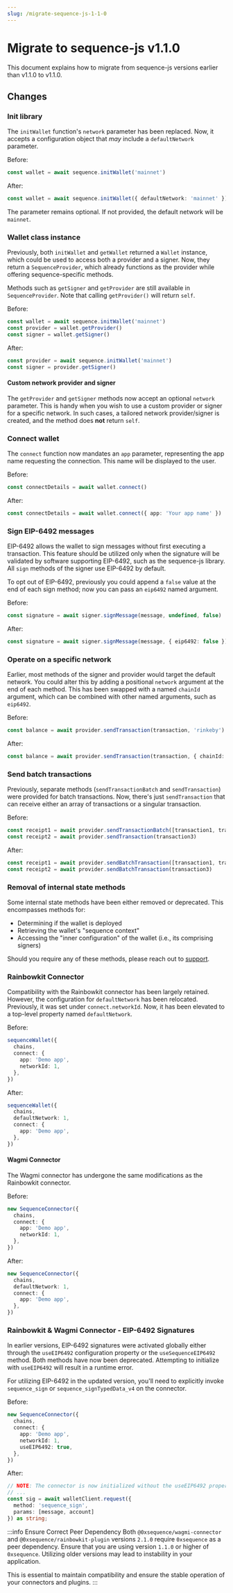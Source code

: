 ```yaml
---
slug: /migrate-sequence-js-1-1-0
---
```


# Migrate to sequence-js v1.1.0 

This document explains how to migrate from sequence-js versions earlier than v1.1.0 to v1.1.0.

## Changes

### Init library

The `initWallet` function's `network` parameter has been replaced. Now, it accepts a configuration object that *may* include a `defaultNetwork` parameter.

Before:

```ts
const wallet = await sequence.initWallet('mainnet')
```

After:

```ts
const wallet = await sequence.initWallet({ defaultNetwork: 'mainnet' })
```

The parameter remains optional. If not provided, the default network will be `mainnet`.

### Wallet class instance

Previously, both `initWallet` and `getWallet` returned a `Wallet` instance, which could be used to access both a provider and a signer. Now, they return a `SequenceProvider`, which already functions as the provider while offering sequence-specific methods.

Methods such as `getSigner` and `getProvider` are still available in `SequenceProvider`. Note that calling `getProvider()` will return `self`.

Before:

```ts
const wallet = await sequence.initWallet('mainnet')
const provider = wallet.getProvider()
const signer = wallet.getSigner()
```

After:

```ts
const provider = await sequence.initWallet('mainnet')
const signer = provider.getSigner()
```

#### Custom network provider and signer

The `getProvider` and `getSigner` methods now accept an optional `network` parameter. This is handy when you wish to use a custom provider or signer for a specific network. In such cases, a tailored network provider/signer is created, and the method does **not** return `self`.

### Connect wallet

The `connect` function now mandates an `app` parameter, representing the app name requesting the connection. This name will be displayed to the user.

Before:

```ts
const connectDetails = await wallet.connect()
```

After:

```ts
const connectDetails = await wallet.connect({ app: 'Your app name' })
```

### Sign EIP-6492 messages

EIP-6492 allows the wallet to sign messages without first executing a transaction. This feature should be utilized only when the signature will be validated by software supporting EIP-6492, such as the sequence-js library. All `sign` methods of the signer use EIP-6492 by default.

To opt out of EIP-6492, previously you could append a `false` value at the end of each sign method; now you can pass an `eip6492` named argument.

Before:

```ts
const signature = await signer.signMessage(message, undefined, false)
```

After:

```ts
const signature = await signer.signMessage(message, { eip6492: false })
```

### Operate on a specific network

Earlier, most methods of the signer and provider would target the default network. You could alter this by adding a positional `network` argument at the end of each method. This has been swapped with a named `chainId` argument, which can be combined with other named arguments, such as `eip6492`.

Before:

```ts
const balance = await provider.sendTransaction(transaction, 'rinkeby')
```

After:

```ts
const balance = await provider.sendTransaction(transaction, { chainId: 'rinkeby' })
```

### Send batch transactions

Previously, separate methods (`sendTransactionBatch` and `sendTransaction`) were provided for batch transactions. Now, there's just `sendTransaction` that can receive either an array of transactions or a singular transaction.

Before:

```ts
const receipt1 = await provider.sendTransactionBatch([transaction1, transaction2])
const receipt2 = await provider.sendTransaction(transaction3)
```

After:

```ts
const receipt1 = await provider.sendBatchTransaction([transaction1, transaction2])
const receipt2 = await provider.sendBatchTransaction(transaction3)
```

### Removal of internal state methods

Some internal state methods have been either removed or deprecated. This encompasses methods for:

- Determining if the wallet is deployed
- Retrieving the wallet's "sequence context"
- Accessing the "inner configuration" of the wallet (i.e., its comprising signers)

Should you require any of these methods, please reach out to [support](./support).

### Rainbowkit Connector

Compatibility with the Rainbowkit connector has been largely retained. However, the configuration for `defaultNetwork` has been relocated. Previously, it was set under `connect.networkId`. Now, it has been elevated to a top-level property named `defaultNetwork`.

Before:

```ts
sequenceWallet({
  chains,
  connect: {
    app: 'Demo app',
    networkId: 1,
  },
})
```

After:

```ts
sequenceWallet({
  chains,
  defaultNetwork: 1,
  connect: {
    app: 'Demo app',
  },
})
```

#### Wagmi Connector

The Wagmi connector has undergone the same modifications as the Rainbowkit connector.

Before:

```ts
new SequenceConnector({
  chains,
  connect: {
    app: 'Demo app',
    networkId: 1,
  },
})
```

After:

```ts
new SequenceConnector({
  chains,
  defaultNetwork: 1,
  connect: {
    app: 'Demo app',
  },
})
```

### Rainbowkit & Wagmi Connector - EIP-6492 Signatures

In earlier versions, EIP-6492 signatures were activated globally either through the `useEIP6492` configuration property or the `useSequenceEIP6492` method. Both methods have now been deprecated. Attempting to initialize with `useEIP6492` will result in a runtime error.

For utilizing EIP-6492 in the updated version, you'll need to explicitly invoke `sequence_sign` or `sequence_signTypedData_v4` on the connector.

Before:

```ts
new SequenceConnector({
  chains,
  connect: {
    app: 'Demo app',
    networkId: 1,
    useEIP6492: true,
  },
})
```

After:

```ts
// NOTE: The connector is now initialized without the useEIP6492 property.
// ...
const sig = await walletClient.request({
  method: 'sequence_sign',
  params: [message, account]
}) as string;
```

:::info Ensure Correct Peer Dependency
Both `@0xsequence/wagmi-connector` and `@0xsequence/rainbowkit-plugin` versions `2.1.0` require `0xsequence` as a peer dependency. Ensure that you are using version `1.1.0` or higher of `0xsequence`. Utilizing older versions may lead to instability in your application.

This is essential to maintain compatibility and ensure the stable operation of your connectors and plugins.
:::